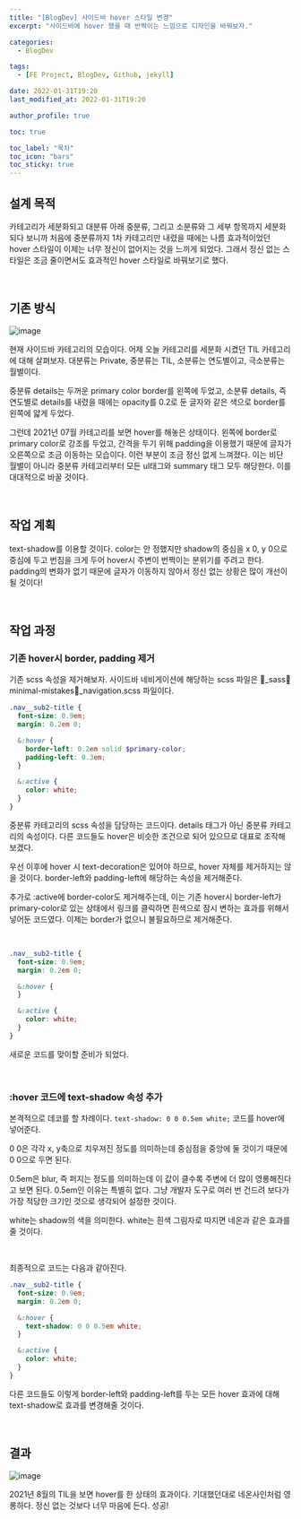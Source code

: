 ```yaml
---
title: "[BlogDev] 사이드바 hover 스타일 변경"
excerpt: "사이드바에 hover 했을 때 반짝이는 느낌으로 디자인을 바꿔보자."

categories:
  - BlogDev

tags:
  - [FE Project, BlogDev, Github, jekyll]

date: 2022-01-31T19:20
last_modified_at: 2022-01-31T19:20

author_profile: true

toc: true

toc_label: "목차"
toc_icon: "bars"
toc_sticky: true
---
```



## 설계 목적

카테고리가 세분화되고 대분류 아래 중분류, 그리고 소분류와 그 세부 항목까지 세분화되다 보니까 처음에 중분류까지 1차 카테고리만 내렸을 때에는 나름 효과적이었던 hover 스타일이 이제는 너무 정신이 없어지는 것을 느끼게 되었다. 그래서 정신 없는 스타일은 조금 줄이면서도 효과적인 hover 스타일로 바꿔보기로 했다.

<br />

## 기존 방식

![image](https://user-images.githubusercontent.com/86189596/151771780-5c45a49e-3302-46e5-a321-bdb28a1d3757.png)

현재 사이드바 카테고리의 모습이다. 어제 오늘 카테고리를 세분화 시켰던 TIL 카테고리에 대해 살펴보자. 대분류는 Private, 중분류는 TIL, 소분류는 연도별이고, 극소분류는 월별이다.

중분류 details는 두꺼운 primary color border를 왼쪽에 두었고, 소분류 details, 즉 연도별로 details를 내렸을 때에는 opacity를 0.2로 둔 글자와 같은 색으로 border를 왼쪽에 얇게 두었다.

그런데 2021년 07월 카테고리를 보면 hover를 해놓은 상태이다. 왼쪽에 border로 primary color로 강조를 두었고, 간격을 두기 위해 padding을 이용했기 때문에 글자가 오른쪽으로 조금 이동하는 모습이다. 이런 부분이 조금 정신 없게 느껴졌다. 이는 비단 월별이 아니라 중분류 카테고리부터 모든 ul태그와 summary 태그 모두 해당한다. 이를 대대적으로 바꿀 것이다.

<br />

## 작업 계획

text-shadow를 이용할 것이다. color는 안 정했지만 shadow의 중심을 x 0, y 0으로 중심에 두고 번짐을 크게 두어 hover시 주변이 번쩍이는 분위기를 주려고 한다. padding의 변화가 없기 때문에 글자가 이동하지 않아서 정신 없는 상황은 많이 개선이 될 것이다!

<br />

## 작업 과정

### 기존 hover시 border, padding 제거

기존 scss 속성을 제거해보자. 사이드바 네비게이션에 해당하는 scss 파일은 📂_sass📂minimal-mistakes📃_navigation.scss 파일이다.

```scss
.nav__sub2-title {
  font-size: 0.9em;
  margin: 0.2em 0;

  &:hover {
    border-left: 0.2em solid $primary-color;
    padding-left: 0.3em;
  }

  &:active {
    color: white;
  }
}
```

중분류 카테고리의 scss 속성을 담당하는 코드이다. details 태그가 아닌 중분류 카테고리의 속성이다. 다른 코드들도 hover은 비슷한 조건으로 되어 있으므로 대표로 조작해보겠다.

우선 이후에 hover 시 text-decoration은 있어야 하므로, hover 자체를 제거하지는 않을 것이다. border-left와 padding-left에 해당하는 속성을 제거해준다.

추가로 :active에 border-color도 제거해주는데, 이는 기존 hover시 border-left가 primary-color로 있는 상태에서 링크를 클릭하면 흰색으로 잠시 변하는 효과를 위해서 넣어둔 코드였다. 이제는 border가 없으니 불필요하므로 제거해준다.

<br />

```scss
.nav__sub2-title {
  font-size: 0.9em;
  margin: 0.2em 0;

  &:hover {
  }

  &:active {
    color: white;
  }
}
```

새로운 코드를 맞이할 준비가 되었다.

<br />

### :hover 코드에 text-shadow 속성 추가

본격적으로 데코를 할 차례이다. `text-shadow: 0 0 0.5em white;` 코드를 hover에 넣어준다.

0 0은 각각 x, y축으로 치우져진 정도를 의미하는데 중심점을 중앙에 둘 것이기 때문에 0 0으로 두면 된다.

0.5em은 blur, 즉 퍼지는 정도를 의미하는데 이 값이 클수록 주변에 더 많이 영롱해진다고 보면 된다. 0.5em인 이유는 특별히 없다. 그냥 개발자 도구로 여러 번 건드려 보다가 가장 적당한 크기인 것으로 생각되어 설정한 것이다.

white는 shadow의 색을 의미한다. white는 흰색 그림자로 따지면 네온과 같은 효과를 줄 것이다.

<br />

최종적으로 코드는 다음과 같아진다.

```scss
.nav__sub2-title {
  font-size: 0.9em;
  margin: 0.2em 0;

  &:hover {
    text-shadow: 0 0 0.5em white;
  }

  &:active {
    color: white;
  }
}
```

다른 코드들도 이렇게 border-left와 padding-left를 두는 모든 hover 효과에 대해 text-shadow로 효과를 변경해줄 것이다.

<br />

## 결과

![image](https://user-images.githubusercontent.com/86189596/151776220-05807bd9-808d-43f2-89ae-46bffc6597a4.png)

2021년 8월의 TIL을 보면 hover를 한 상태의 효과이다. 기대했던대로 네온사인처럼 영롱하다. 정신 없는 것보다 너무 마음에 든다. 성공!
